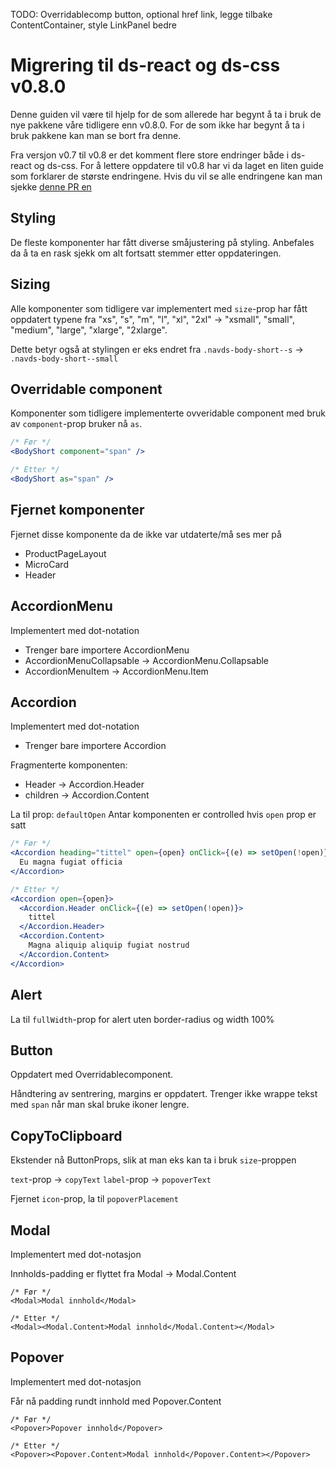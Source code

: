 
<Meta title="ds-react/Migration" />

TODO: Overridablecomp button, optional href link, legge tilbake ContentContainer, style LinkPanel bedre

# Migrering til ds-react og ds-css v0.8.0

Denne guiden vil være til hjelp for de som allerede har begynt å ta i bruk de nye pakkene våre tidligere enn v0.8.0.
For de som ikke har begynt å ta i bruk pakkene kan man se bort fra denne.

Fra versjon v0.7 til v0.8 er det komment flere store endringer både i ds-react og ds-css. For å lettere
oppdatere til v0.8 har vi da laget en liten guide som forklarer de største endringene. Hvis du vil se alle endringene
kan man sjekke [denne PR en ](https://github.com/navikt/nav-frontend-moduler/pull/1213)

## Styling

De fleste komponenter har fått diverse småjustering på styling. Anbefales da å ta en rask sjekk om alt fortsatt stemmer
etter oppdateringen.

## Sizing

Alle komponenter som tidligere var implementert med `size`-prop har fått oppdatert
typene fra "xs", "s", "m", "l", "xl", "2xl" -> "xsmall", "small", "medium", "large", "xlarge", "2xlarge".

Dette betyr også at stylingen er eks endret fra `.navds-body-short--s` -> `.navds-body-short--small`

## Overridable component

Komponenter som tidligere implementerte ovveridable component med bruk av `component`-prop bruker nå `as`.

```jsx
/* Før */
<BodyShort component="span" />

/* Etter */
<BodyShort as="span" />
```

## Fjernet komponenter

Fjernet disse komponente da de ikke var utdaterte/må ses mer på

- ProductPageLayout
- MicroCard
- Header

## AccordionMenu

Implementert med dot-notation

- Trenger bare importere AccordionMenu
- AccordionMenuCollapsable -> AccordionMenu.Collapsable
- AccordionMenuItem -> AccordionMenu.Item

## Accordion

Implementert med dot-notation

- Trenger bare importere Accordion

Fragmenterte komponenten:

- Header -> Accordion.Header
- children -> Accordion.Content

La til prop: `defaultOpen`
Antar komponenten er controlled hvis `open` prop er satt

```jsx
/* Før */
<Accordion heading="tittel" open={open} onClick={(e) => setOpen(!open)}>
  Eu magna fugiat officia
</Accordion>

/* Etter */
<Accordion open={open}>
  <Accordion.Header onClick={(e) => setOpen(!open)}>
    tittel
  </Accordion.Header>
  <Accordion.Content>
    Magna aliquip aliquip fugiat nostrud
  </Accordion.Content>
</Accordion>
```

## Alert

La til `fullWidth`-prop for alert uten border-radius og width 100%

## Button

Oppdatert med Overridablecomponent.

Håndtering av sentrering, margins er oppdatert. Trenger ikke wrappe tekst med `span` når man skal bruke ikoner lengre.

## CopyToClipboard

Ekstender nå ButtonProps, slik at man eks kan ta i bruk `size`-proppen

`text`-prop -> `copyText`
`label`-prop -> `popoverText`

Fjernet `icon`-prop, la til `popoverPlacement`

## Modal

Implementert med dot-notasjon

Innholds-padding er flyttet fra Modal -> Modal.Content

```
/* Før */
<Modal>Modal innhold</Modal>

/* Etter */
<Modal><Modal.Content>Modal innhold</Modal.Content></Modal>
```

## Popover

Implementert med dot-notasjon

Får nå padding rundt innhold med Popover.Content

```
/* Før */
<Popover>Popover innhold</Popover>

/* Etter */
<Popover><Popover.Content>Modal innhold</Popover.Content></Popover>
```
